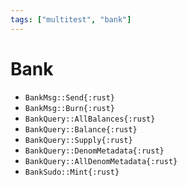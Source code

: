 ```yaml
---
tags: ["multitest", "bank"]
---
```


# Bank

- `BankMsg::Send{:rust}`
- `BankMsg::Burn{:rust}`
- `BankQuery::AllBalances{:rust}`
- `BankQuery::Balance{:rust}`
- `BankQuery::Supply{:rust}`
- `BankQuery::DenomMetadata{:rust}`
- `BankQuery::AllDenomMetadata{:rust}`
- `BankSudo::Mint{:rust}`

